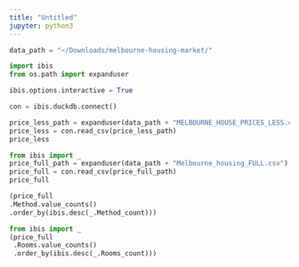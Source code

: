 ```yaml
---
title: "Untitled"
jupyter: python3
---
```


```python
data_path = "~/Downloads/melbourne-housing-market/"

import ibis
from os.path import expanduser

ibis.options.interactive = True

con = ibis.duckdb.connect()
```

```python
price_less_path = expanduser(data_path + "MELBOURNE_HOUSE_PRICES_LESS.csv")
price_less = con.read_csv(price_less_path)
price_less
```

```python
from ibis import _
price_full_path = expanduser(data_path + "Melbourne_housing_FULL.csv")
price_full = con.read_csv(price_full_path)
price_full
```
```python
(price_full
.Method.value_counts()
.order_by(ibis.desc(_.Method_count)))
```
```python
from ibis import _
(price_full
 .Rooms.value_counts()
 .order_by(ibis.desc(_.Rooms_count)))
```
